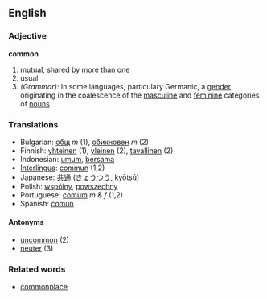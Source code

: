 ==English==

=== Adjective ===
'''common'''

# mutual, shared by more than one
# usual
# ''(Grammar):'' In some languages, particulary Germanic, a [[gender]] originating in the coalescence of the [[masculine]] and [[feminine]] categories of [[noun]]s.

=== Translations ===

*Bulgarian: [[общ]] ''m'' (1), [[обикновен]] ''m'' (2)
*Finnish: [[yhteinen]] (1), [[yleinen]] (2), [[tavallinen]] (2)
*Indonesian: [[umum]], [[sama|bersama]]
*[[Interlingua]]: [[commun]] (1,2)
*Japanese: [[共通]] ([[きょうつう]], kyōtsū)
*Polish: [[wspólny]], [[powszechny]]
*Portuguese: [[comum]] ''m'' & ''f'' (1,2)
*Spanish: [[común]]

==== Antonyms ====
*[[uncommon]] (2)
*[[neuter]] (3)

===Related words===
*[[commonplace]]